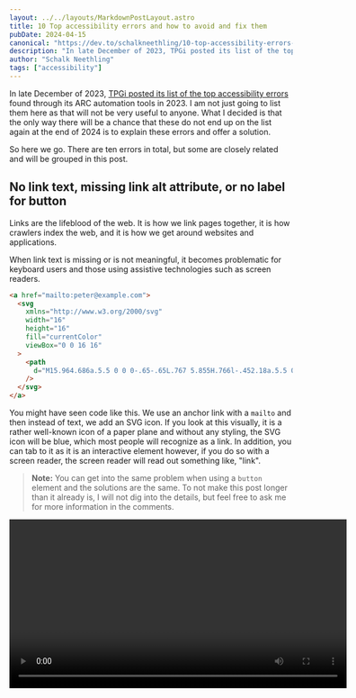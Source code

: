 ```yaml
---
layout: ../../layouts/MarkdownPostLayout.astro
title: 10 Top accessibility errors and how to avoid and fix them
pubDate: 2024-04-15
canonical: "https://dev.to/schalkneethling/10-top-accessibility-errors-and-how-to-avoid-and-fix-them-1ncd"
description: "In late December of 2023, TPGi posted its list of the top accessibility errors found through its ARC automation tools in 2023. In this post I explain these errors and offer a solution."
author: "Schalk Neethling"
tags: ["accessibility"]
---
```



In late December of 2023, [TPGi posted its list of the top accessibility errors](https://www.tpgi.com/the-top-accessibility-errors-found-in-2023/) found through its ARC automation tools in 2023. I am not just going to list them here as that will not be very useful to anyone. What I decided is that the only way there will be a chance that these do not end up on the list again at the end of 2024 is to explain these errors and offer a solution.

So here we go. There are ten errors in total, but some are closely related and will be grouped in this post.

## No link text, missing link alt attribute, or no label for button

Links are the lifeblood of the web. It is how we link pages together, it is how crawlers index the web, and it is how we get around websites and applications.

When link text is missing or is not meaningful, it becomes problematic for keyboard users and those using assistive technologies such as screen readers.

```html
<a href="mailto:peter@example.com">
  <svg
    xmlns="http://www.w3.org/2000/svg"
    width="16"
    height="16"
    fill="currentColor"
    viewBox="0 0 16 16"
  >
    <path
      d="M15.964.686a.5.5 0 0 0-.65-.65L.767 5.855H.766l-.452.18a.5.5 0 0 0-.082.887l.41.26.001.002 4.995 3.178 3.178 4.995.002.002.26.41a.5.5 0 0 0 .886-.083zm-1.833 1.89L6.637 10.07l-.215-.338a.5.5 0 0 0-.154-.154l-.338-.215 7.494-7.494 1.178-.471z"
    />
  </svg>
</a>
```

You might have seen code like this. We use an anchor link with a `mailto` and then instead of text, we add an SVG icon. If you look at this visually, it is a rather well-known icon of a paper plane and without any styling, the SVG icon will be blue, which most people will recognize as a link. In addition, you can tab to it as it is an interactive element however, if you do so with a screen reader, the screen reader will read out something like, "link".

> **Note:** You can get into the same problem when using a `button` element and the solutions are the same. To not make this post longer than it already is, I will not dig into the details, but feel free to ask me for more information in the comments.

<Video videoSrc="/a11y-10/svg-no-link-text-optim.mp4" width="600" />

The screen reader user therefore has no idea what this link will do if they trigger it. With the SVG nested in the HTML, we can use the `title` SVG element to fix the problem.

```html
<svg
  xmlns="http://www.w3.org/2000/svg"
  width="16"
  height="16"
  fill="currentColor"
  viewBox="0 0 16 16"
  role="img"
>
  <title>Email me</title>
  <path
    d="M15.964.686a.5.5 0 0 0-.65-.65L.767 5.855H.766l-.452.18a.5.5 0 0 0-.082.887l.41.26.001.002 4.995 3.178 3.178 4.995.002.002.26.41a.5.5 0 0 0 .886-.083zm-1.833 1.89L6.637 10.07l-.215-.338a.5.5 0 0 0-.154-.154l-.338-.215 7.494-7.494 1.178-.471z"
  />
</svg>
```

> **Note:** You may have noticed that I added a `role` of `img` to the SVG. This is so that the browser will not attempt to read the contents of the SVG but treat it as an image.

<Video videoSrc="/a11y-10/link-svg-title.mp4" width="600" />

What if the SVG is not inlined in the HTML but added as a background image using CSS? You have two options with the same result. The first is to add a class called `visually-hidden` to your global CSS

```css
.visually-hidden {
  border: 0;
  clip: rect(0 0 0 0);
  height: 1px;
  margin: -1px;
  overflow: hidden;
  padding: 0;
  position: absolute;
  width: 1px;
}
```

You would then use the following HTML:

```html
<a href="mailto:peter@example.com" class="icon icon-email"
  ><span class="visually-hidden">Email me</span></a
>
```

The CSS will hide the text visually, but the screen reader will still read it and use it as the accessible text of the link. Another option is to use `aria-label`.

```html
<a aria-label="Email me" href="mailto:peter@example.com" class="icon icon-email"</a>
```

<Video videoSrc="/a11y-10/link-aria-label.mp4" width="600" />

Great, but did I mean by links having meaningful text? Consider the following:

```html
Learn more about writing meaningful link text.
<a href="https://wcag.com/blog/writing-meaningful-link-text/">Click here</a>
```

If you look at this visually in the browser, you might not see the problem. However, for someone using a screen reader and either tabbing through the links on the page or using the links menu shown earlier, all they will hear is "Click here". This is what is meant by having meaningful text.

It is very easy to fix though.

```html
<a href="https://wcag.com/blog/writing-meaningful-link-text/"
  >Learn more about writing meaningful link text.</a
>
```

The video below walks through this as well.

<Video videoSrc="/a11y-10/a11y-link-text-optim.mp4" width="600" />

## Positive `tab-index` and non-interactive elements in the tab order

As mentioned, users who rely on a keyboard to navigate your site, power users, and those using assistive technologies such as screen readers very often use their tab key to move through your sites and applications.

By default, the only elements that will receive focus are interactive elements such as links, buttons, and form elements. There are ways to force a non-interactive element to be added to the tab order or control the tab order, and there is also a way to make an element focusable without adding it to the tab order. This is commonly done when the focus state is managed via JavaScript. I will not touch on this last one here.

You can control the natural tab order by using positive numbers with the `tab-index` attribute. There is never a good reason for this. I very rarely use blanket statements like this, but I believe this is one of the instances where it is warranted. This practice is extremely brittle and can quickly break the user experience and user expectations. Instead, use semantic HTML and ensure that the HTML source order matches your desired tab order.

> Remember you can also change the layout using CSS, but do not try to control the tab order, let the browser do the work for you.

Another way you can use `tab-index` is with a value of 0 (zero). This allows you to add a non-interactive element into the "natural" tab order. I wrapped natural in quotes in the previous sentence because while the item will be added in the natural tab order, there is nothing natural about a non-interactive element being made focusable.

This is another one where I would advise relying on sensible HTML source order and allowing the browser to take over from there.

## Missing `alt` text

It is hard to believe that at the end of 2023 and therefore in 2024 this is still one of the top errors showing up in accessibility audits.

The guidelines are clear, and adding the appropriate content for an `alt` attribute is quick and easy. This leads me to believe that most of these are introduced not through user error but because of the lack of support from various tooling.

I hate to call out a company, but I stopped using Buffer because their tools do not allow me to specify alternative text when adding an image to a scheduled social media post. Now, does the blame lie on the side of Buffer or on the side of the social media platforms that do not provide an API to specify alternative text? I do not know, but I would love to know. If you know, let me know in the comments.

Whenever you can, please take a moment to provide alternative text for any media that conveys meaning and is not purely decorative. While there is no limit on the number of characters you can use in an `alt` attribute, try to be descriptive but concise. Tools such as the various chatbots can also help you here if, for example, your first language is not English and you want to provide alternative text in English.

As an example let's say the hero image for this post was the only place where the title was conveyed to the reader. In that case, I would markup the image as follows:

```html
<img
  alt="An image depicting people of various ages and abilities. Overlayed is the text, '10 Top accessibility errors and how to avoid and fix them'"
  src="/media/hero.webp"
  width="1200"
  height="400"
/>
```

Seeing that the image is purely decorative and the title is available to screen readers as text, I would use an empty value for the `alt` attribute:

```html
<img alt="" src="/media/hero.webp" width="1200" height="400" />
```

## Lists not nested correctly

The primary concern is that a developer does not use the most appropriate list type for the content. Let's say you are writing the instructions to make a pizza. Before making the pizza you would need to go to the store and buy the ingredients. Once you have the ingredients you need to follow the needed steps to ensure a successful and delicious pizza. However, the order you buy the ingredients is not important only that you buy them all.

Now you could, and probably would, mark this up as two separate lists, but for the sake of the example let's use a primary list and one nested list.

You could use an unordered list and nest another unordered list, but then you would have made the mistake that this error is all about. Instead, our primary list is an ordered list and our ingredient list is a nested unordered list.

```html
<ol>
  <li>Head to the store and buy the following ingredients:
    <ul>
      <li>Bread flour</li>
      <li>Dry yeast</li>
      <li>Extra virgin Greek olive oil</li>
      <li>Tomato sauce</li>
      <li>Cheese</li>
      <li>Fresh basil</li>
    <ul>
  </li>
  <li>Proof the yeast</li>
  <li>Knead the dough</li>
  <li>Let the dough rise</li>
  <li>Preheat the pizza stone</li>
  <li>Prepare the toppings</li>
  <li>Flatten and stretch the dough</li>
  <li>Brush the dough with olive oil</li>
  <li>Spread with tomato sauce and sprinkle with toppings</li>
  <li>Slide pizza into the oven</li>
  <li>Bake</li>
  <li>Stuff thy face 🍕</li>
</ol>
```

## Duplicate labels used

The labels here refer to the labels used with form elements. While it is critical to ensure your labels are unique and descriptive, I have found that it is still very often the case that people either do not specify labels (relying on the `placeholder`) or specify a label, but do not associate the label with the `input` element.

```html
<label>Username</label>
<input type="text" name="username" id="username" />

<label>Email address</label>
<input type="email" name="email" id="email" />
```

<Video videoSrc="/a11y-10/form-elements-no-for-optim.mp4" width="600" />

**Please, please** ensure that you _always_ provide unique, clear label text, associated with the relevant input. What do I mean by associating a label with an input? This is achieved by a combination of the `for` attribute on the `label` element and an associated `id` attribute on the form element.

```html
<label for="username">Username</label>
<input type="text" name="username" id="username" />

<label for="email">Email address</label>
<input type="email" name="email" id="email" />
```

<Video videoSrc="/a11y-10/form-elements-with-for.mp4" width="600" />

## Invalid `aria-labelledby` and `aria-describedby`

These errors are caused by the same underlying problem and are solved by the same solution so I will describe them together. Both of these attributes work in much the same way as we just discussed with associating a `label` element and form element.

Instead of the `for` attribute, however, you use either `aria-labelledby` or `aria-describedby`. The value of these attributes must match the value of an `id` attribute on another element. For example:

```html
<section aria-labelledby="my-portfolio-section-title">
  <h2 id="my-portfolio-section-title">My portfolio</h2>
</section>
```

> **NOTE:** A `section` element without an accessible name has an implicit `generic` role and therefore has no real semantic meaning. The example above does have an accessible name thanks to the `aria-labelledby` attribute. In this case, the section has a role of `region` and as such will show up in the landmark roles section of screen reader tools such as VoiceOver on macOS.

An instance where using the technique above is incredibly useful is with the `nav` element. On a documentation site, for example, you might have a header with your primary navigation, a sidebar with navigation for your documentation, a table of contents for the current page, and a secondary navigation in the footer. If all of these are marked up using the `nav` element, you will have four landmarks, but they will all be identified as navigation without any distinguishing label. You can fix this with either an `aria-label` or `aria-labelledby`.

<Video videoSrc="/a11y-10/nav-no-aria.mp4" width="600" />

```html
<nav aria-label="Primary">...</nav>

<aside>
  <nav aria-labelledby="sidebar-title-get-started">
    <h3 id="sidebar-title-get-started">Get started</h3>
    ...
  </nav>

  <nav aria-labelledby="sidebar-title-learn-astro">
    <h3 id="sidebar-title-learn-astro">Learn Astro</h3>
    ...
  </nav>
</aside>
```

<Video videoSrc="/a11y-10/nav-with-aria-labelledby.mp4" width="600" />

### Conclusion

I hope you found all of this helpful and that it will help you avoid these very common errors and allow you to fix them when you do come across them. Now go and make the web awesome and accessible for all.
